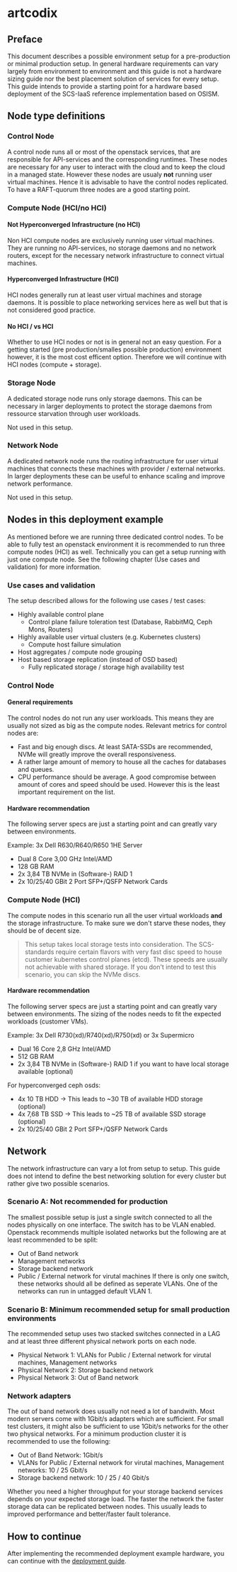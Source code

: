 # artcodix

## Preface

This document describes a possible environment setup for a pre-production or minimal production setup.
In general hardware requirements can vary largely from environment to environment and this guide is not
a hardware sizing guide nor the best placement solution of services for every setup. This guide intends to
provide a starting point for a hardware based deployment of the SCS-IaaS reference implementation based on OSISM.

## Node type definitions

### Control Node

A control node runs all or most of the openstack services, that are responsible for API-services and the corresponding
runtimes. These nodes are necessary for any user to interact with the cloud and to keep the cloud in a managed state.
However these nodes are usualy **not** running user virtual machines.
Hence it is advisable to have the control nodes replicated. To have a RAFT-quorum three nodes are a good starting point.

### Compute Node (HCI/no HCI)

#### Not Hyperconverged Infrastructure (no HCI)

Non HCI compute nodes are exclusively running user virtual machines. They are running no API-services, no storage daemons
and no network routers, except for the necessary network infrastructure to connect virtual machines.

#### Hyperconverged Infrastructure (HCI)

HCI nodes generally run at least user virtual machines and storage daemons. It is possible to place networking services
here as well but that is not considered good practice.

#### No HCI / vs HCI

Whether to use HCI nodes or not is in general not an easy question. For a getting started (pre production/smalles possible production)
environment however, it is the most cost efficent option. Therefore we will continue with HCI nodes (compute + storage).

### Storage Node

A dedicated storage node runs only storage daemons. This can be necessary in larger deployments to protect the storage daemons from
ressource starvation through user workloads.

Not used in this setup.

### Network Node

A dedicated network node runs the routing infrastructure for user virtual machines that connects these machines with provider / external
networks. In larger deployments these can be useful to enhance scaling and improve network performance.

Not used in this setup.

## Nodes in this deployment example

As mentioned before we are running three dedicated control nodes. To be able to fully test an openstack environment it is
recommended to run three compute nodes (HCI) as well. Technically you can get a setup running with just one compute node.
See the following chapter (Use cases and validation) for more information.

### Use cases and validation

The setup described allows for the following use cases / test cases:

- Highly available control plane
  - Control plane failure toleration test (Database, RabbitMQ, Ceph Mons, Routers)
- Highly available user virtual clusters (e.g. Kubernetes clusters)
  - Compute host failure simulation
- Host aggregates / compute node grouping
- Host based storage replication (instead of OSD based)
  - Fully replicated storage / storage high availability test

### Control Node

#### General requirements

The control nodes do not run any user workloads. This means they are usually not sized as big as the compute nodes.
Relevant metrics for control nodes are:

- Fast and big enough discs. At least SATA-SSDs are recommended, NVMe will greatly improve the overall responsiveness.
- A rather large amount of memory to house all the caches for databases and queues.
- CPU performance should be average. A good compromise between amount of cores and speed should be used. However this is
  the least important requirement on the list.

#### Hardware recommendation

The following server specs are just a starting point and can greatly vary between environments.

Example:
3x Dell R630/R640/R650 1HE Server

- Dual 8 Core 3,00 GHz Intel/AMD
- 128 GB RAM
- 2x 3,84 TB NVMe in (Software-) RAID 1
- 2x 10/25/40 GBit 2 Port SFP+/QSFP Network Cards

### Compute Node (HCI)

The compute nodes in this scenario run all the user virtual workloads **and** the storage infrastructure. To make sure
we don't starve these nodes, they should be of decent size.

> This setup takes local storage tests into consideration. The SCS-standards require certain flavors with very fast disc speed
> to house customer kubernetes control planes (etcd). These speeds are usually not achievable with shared storage. If you don't
> intend to test this scenario, you can skip the NVMe discs.

#### Hardware recommendation

The following server specs are just a starting point and can greatly vary between environments. The sizing of the nodes needs to fit
the expected workloads (customer VMs).

Example:
3x Dell R730(xd)/R740(xd)/R750(xd)
or
3x Supermicro

- Dual 16 Core 2,8 GHz Intel/AMD
- 512 GB RAM
- 2x 3,84 TB NVMe in (Software-) RAID 1 if you want to have local storage available (optional)

For hyperconverged ceph osds:

- 4x 10 TB HDD -> This leads to ~30 TB of available HDD storage (optional)
- 4x 7,68 TB SSD -> This leads to ~25 TB of available SSD storage (optional)
- 2x 10/25/40 GBit 2 Port SFP+/QSFP Network Cards

## Network

The network infrastructure can vary a lot from setup to setup. This guide does not intend to define the best networking solution
for every cluster but rather give two possible scenarios.

### Scenario A: Not recommended for production

The smallest possible setup is just a single switch connected to all the nodes physically on one interface. The switch has to be
VLAN enabled. Openstack recommends multiple isolated networks but the following are at least recommended to be split:

- Out of Band network
- Management networks
- Storage backend network
- Public / External network for virutal machines
  If there is only one switch, these networks should all be defined as seperate VLANs. One of the networks can run in untagged default
  VLAN 1.

### Scenario B: Minimum recommended setup for small production environments

The recommended setup uses two stacked switches connected in a LAG and at least three different physical network ports on each node.

- Physical Network 1: VLANs for Public / External network for virutal machines, Management networks
- Physical Network 2: Storage backend network
- Physical Network 3: Out of Band network

### Network adapters

The out of band network does usually not need a lot of bandwith. Most modern servers come with 1Gbit/s adapters which are sufficient.
For small test clusters, it might also be sufficient to use 1Gbit/s networks for the other two physical networks.
For a minimum production cluster it is recommended to use the following:

- Out of Band Network: 1Gbit/s
- VLANs for Public / External network for virutal machines, Management networks: 10 / 25 Gbit/s
- Storage backend network: 10 / 25 / 40 Gbit/s

Whether you need a higher throughput for your storage backend services depends on your expected storage load. The faster the network
the faster storage data can be replicated between nodes. This usually leads to improved performance and better/faster fault tolerance.

## How to continue

After implementing the recommended deployment example hardware, you can continue with the [deployment guide](https://docs.scs.community/docs/iaas/guides/deploy-guide/).
